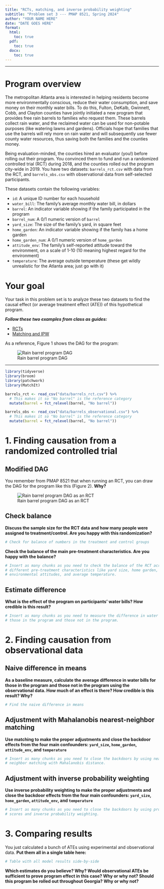 ```yaml
---
title: "RCTs, matching, and inverse probability weighting"
subtitle: "Problem set 3 --- PMAP 8521, Spring 2024"
author: "YOUR NAME HERE"
date: "DATE GOES HERE"
format:
  html:
    toc: true
  pdf:
    toc: true
  docx:
    toc: true
---
```


---

# Program overview

The metropolitan Atlanta area is interested in helping residents become more environmentally conscious, reduce their water consumption, and save money on their monthly water bills. To do this, Fulton, DeKalb, Gwinnett, Cobb, and Clayton counties have jointly initiated a new program that provides free rain barrels to families who request them. These barrels collect rain water, and the reclaimed water can be used for non-potable purposes (like watering lawns and gardens). Officials hope that families that use the barrels will rely more on rain water and will subsequently use fewer county water resources, thus saving both the families and the counties money.

Being evaluation-minded, the counties hired an evaluator (you!) before rolling out their program. You convinced them to fund and run a randomized controlled trial (RCT) during 2018, and the counties rolled out the program city-wide in 2019. You have two datasets: `barrels_rct.csv` with data from the RCT, and `barrels_obs.csv` with observational data from self-selected participants.

These datasets contain the following variables:

- `id`: A unique ID number for each household
- `water_bill`: The family's average monthly water bill, in dollars
- `barrel`: An indicator variable showing if the family participated in the program
- `barrel_num`: A 0/1 numeric version of `barrel`
- `yard_size`: The size of the family's yard, in square feet
- `home_garden`: An indicator variable showing if the family has a home garden
- `home_garden_num`: A 0/1 numeric version of `home_garden`
- `attitude_env`: The family's self-reported attitude toward the environment, on a scale of 1-10 (10 meaning highest regard for the environment)
- `temperature`: The average outside temperature (these get wildly unrealistic for the Atlanta area; just go with it)


# Your goal

Your task in this problem set is to analyze these two datasets to find the causal effect (or average treatment effect (ATE)) of this hypothetical program. 

***Follow these two examples from class as guides:***

- [RCTs](https://evalsp22.classes.andrewheiss.com/example/rcts/)
- [Matching and IPW](https://evalsp22.classes.andrewheiss.com/example/matching-ipw/)

As a reference, Figure 1 shows the DAG for the program:

![Rain barrel program DAG](barrel-dag-observational.png)

---

```r
library(tidyverse)
library(broom)
library(patchwork)
library(MatchIt)

barrels_rct <- read_csv("data/barrels_rct.csv") %>% 
  # This makes it so "No barrel" is the reference category
  mutate(barrel = fct_relevel(barrel, "No barrel"))

barrels_obs <- read_csv("data/barrels_observational.csv") %>% 
  # This makes it so "No barrel" is the reference category
  mutate(barrel = fct_relevel(barrel, "No barrel"))
```

# 1. Finding causation from a randomized controlled trial

## Modified DAG

You remember from PMAP 8521 that when running an RCT, you can draw the DAG for the program like this (Figure 2). **Why?**

![Rain barrel program DAG as an RCT](barrel-dag-rct.png)


## Check balance

**Discuss the sample size for the RCT data and how many people were assigned to treatment/control. Are you happy with this randomization?**

```r
# Check for balance of numbers in the treatment and control groups
```

**Check the balance of the main pre-treatment characteristics. Are you happy with the balance?**

```r
# Insert as many chunks as you need to check the balance of the RCT across
# different pre-treatment characteristics like yard size, home garden,
# environmental attitudes, and average temperature.
```

## Estimate difference

**What is the effect of the program on participants' water bills? How credible is this result?**

```r
# Insert as many chunks as you need to measure the difference in water bills for
# those in the program and those not in the program.
```


# 2. Finding causation from observational data

## Naive difference in means

**As a baseline measure, calculate the average difference in water bills for those in the program and those not in the program using the observational data. How much of an effect is there? How credible is this result? Why?**

```r
# Find the naive difference in means
```


## Adjustment with Mahalanobis nearest-neighbor matching

**Use matching to make the proper adjustments and close the backdoor effects from the four main confounders: `yard_size`, `home_garden`, `attitude_env`, and `temperature`**

```r
# Insert as many chunks as you need to close the backdoors by using nearest
# neighbor matching with Mahalanobis distance.
```


## Adjustment with inverse probability weighting

**Use inverse probability weighting to make the proper adjustments and close the backdoor effects from the four main confounders: `yard_size`, `home_garden`, `attitude_env`, and `temperature`**

```r
# Insert as many chunks as you need to close the backdoors by using propensity
# scores and inverse probability weighting.
```


# 3. Comparing results

You just calculated a bunch of ATEs using experimental and observational data. **Put them all in a single table here:**

```r
# Table with all model results side-by-side
```

**Which estimates do you believe? Why? Would observational ATEs be sufficient to prove program effect in this case? Why or why not? Should this program be rolled out throughout Georgia? Why or why not?**
